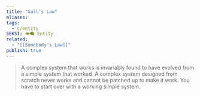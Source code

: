 ```yaml
---
title: "Gall’s Law"
aliases: 
tags:
  - c/entity
SEKSI: 👁️‍🗨️ Entity
related:
  - "[[Somebody's Law]]"
publish: true
---
```



> A complex system that works is invariably found to have evolved from a simple system that worked. A complex system designed from scratch never works and cannot be patched up to make it work. You have to start over with a working simple system.
